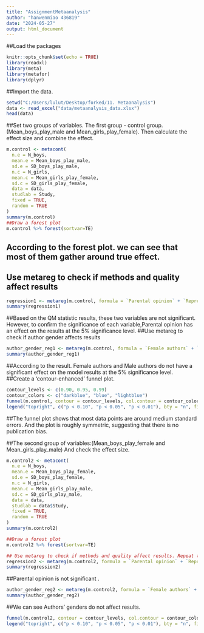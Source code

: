 ```yaml
---
title: "AssignmentMetaanalysis"
author: "hanwenmiao 436819"
date: "2024-05-27"
output: html_document
---
```

##Load the packages
```r
knitr::opts_chunk$set(echo = TRUE)
library(readxl)
library(meta)
library(metafor)
library(dplyr)
```
##Import the data.
```r
setwd("C:/Users/lulut/Desktop/forked/11. Metaanalysis")
data <- read_excel("data/metaanalysis_data.xlsx")
head(data)
```
##Set two groups of variables. The first group - control group.(Mean_boys_play_male and Mean_girls_play_female). Then calculate the effect size and combine the effect.
```r
m.control <- metacont(
  n.e = N_boys,
  mean.e = Mean_boys_play_male,
  sd.e = SD_boys_play_male,
  n.c = N_girls,
  mean.c = Mean_girls_play_female,
  sd.c = SD_girls_play_female,
  data = data,
  studlab = Study,
  fixed = TRUE,
  random = TRUE
)
summary(m.control)
##Draw a forest plot
m.control %>% forest(sortvar=TE)
```
## According to the forest plot. we can see that most of them gather around true effect.
## Use metareg to check if methods and quality affect results
```r
regression1 <- metareg(m.control, formula = `Parental opinion` + `Representativeness of cases`)
summary(regression1)
```
##Based on the QM statistic results, these two variables are not significant. However, to confirm the significance of each variable,Parental opinion has an effect on the results at the 5% significance level.
##Use metareg to check if author gender affects results
```r
author_gender_reg1 <- metareg(m.control, formula = `Female authors` + `Male authors`)
summary(author_gender_reg1)
```
##According to the result. Female authors and Male authors do not have a significant effect on the model results at the 5% significance level.
##Create a 'contour-enhanced' funnel plot.
```r
contour_levels <- c(0.90, 0.95, 0.99)
contour_colors <- c("darkblue", "blue", "lightblue")
funnel(m.control, contour = contour_levels, col.contour = contour_colors)
legend("topright", c("p < 0.10", "p < 0.05", "p < 0.01"), bty = "n", fill = contour_colors)
```
##The funnel plot shows that most data points are around medium standard errors. And the plot is roughly symmetric, suggesting that there is no publication bias.

##The second group of variables:(Mean_boys_play_female and Mean_girls_play_male) And check the effect size.
```r
m.control2 <- metacont(
  n.e = N_boys,
  mean.e = Mean_boys_play_female,
  sd.e = SD_boys_play_female,
  n.c = N_girls,
  mean.c = Mean_girls_play_male,
  sd.c = SD_girls_play_male,
  data = data,
  studlab = data$Study,
  fixed = TRUE,
  random = TRUE
)
summary(m.control2)

##Draw a forest plot
m.control2 %>% forest(sortvar=TE)
```

```r
## Use metareg to check if methods and quality affect results. Repeat the previous steps. 
regression2 <- metareg(m.control2, formula = `Parental opinion` + `Representativeness of cases`)
summary(regression2)
```
##Parental opinion is not significant .

```r
author_gender_reg2 <- metareg(m.control2, formula = `Female authors` + `Male authors`)
summary(author_gender_reg2)
```
##We can see Authors' genders do not affect results.
```r
funnel(m.control2, contour = contour_levels, col.contour = contour_colors)
legend("topright", c("p < 0.10", "p < 0.05", "p < 0.01"), bty = "n", fill = contour_colors)
```
